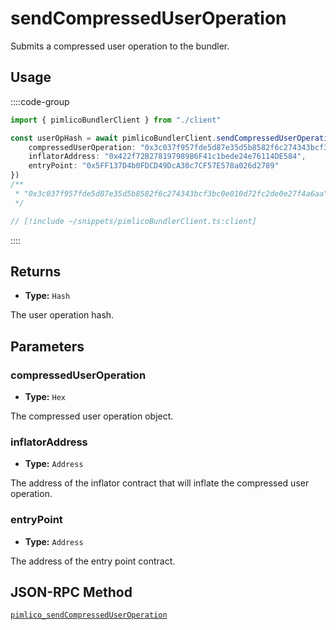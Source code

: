 # sendCompressedUserOperation

Submits a compressed user operation to the bundler.

## Usage

::::code-group

```ts [example.ts]
import { pimlicoBundlerClient } from "./client"

const userOpHash = await pimlicoBundlerClient.sendCompressedUserOperation({
    compressedUserOperation: "0x3c037f957fde5d87e35d5b8582f6c274343bcf3bc0e0037f957fde5d87e35d5b8582f6c2710d72fc2de0e27f4a6aa",
    inflatorAddress: "0x422f72B27819798986F41c1bede24e76114DE584",
    entryPoint: "0x5FF137D4b0FDCD49DcA30c7CF57E578a026d2789"
})
/**
 * "0x3c037f957fde5d87e35d5b8582f6c274343bcf3bc0e010d72fc2de0e27f4a6aa"
 */
```

```ts [client.ts]
// [!include ~/snippets/pimlicoBundlerClient.ts:client]
```

::::

## Returns

- **Type:** `Hash`

The user operation hash.

## Parameters

### compressedUserOperation

- **Type:** `Hex`

The compressed user operation object.

### inflatorAddress

- **Type:** `Address`

The address of the inflator contract that will inflate the compressed user operation.

### entryPoint

- **Type:** `Address`

The address of the entry point contract.

## JSON-RPC Method

[`pimlico_sendCompressedUserOperation`](/bundler/reference/endpoints/pimlico_sendCompressedUserOperation)